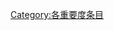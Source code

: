 {{catmore1|[[Wikipedia:木工专题|Wikipedia:木工专题]]}}
{{Articles by Importance|topic=木工|project=木工|format=toc}}
{{emptycat}}

[[Category:各重要度条目|Category:各重要度条目]]